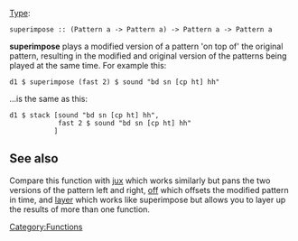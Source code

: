 <languages/>
<translate>
<!--T:1-->
{{DISPLAYTITLE:superimpose}} 
[[Type signature|Type]]: <source inline>superimpose :: (Pattern a -> Pattern a) -> Pattern a -> Pattern a</source>

<!--T:2-->
'''superimpose''' plays a modified version of a pattern 'on top of' the original pattern, resulting in the modified and original version of the patterns being played at the same time. For example this:

<!--T:3-->
<source>
d1 $ superimpose (fast 2) $ sound "bd sn [cp ht] hh"
</source>

<!--T:4-->
...is the same as this:

<!--T:5-->
<source>
d1 $ stack [sound "bd sn [cp ht] hh",
            fast 2 $ sound "bd sn [cp ht] hh"
           ]
</source>

== See also == <!--T:6-->

<!--T:7-->
Compare this function with [[jux]] which works similarly but pans the two versions of the pattern left and right, [[off]] which offsets the modified pattern in time, and [[layer]] which works like superimpose but allows you to layer up the results of more than one function.

<!--T:8-->
[[Category:Functions]]
</translate>